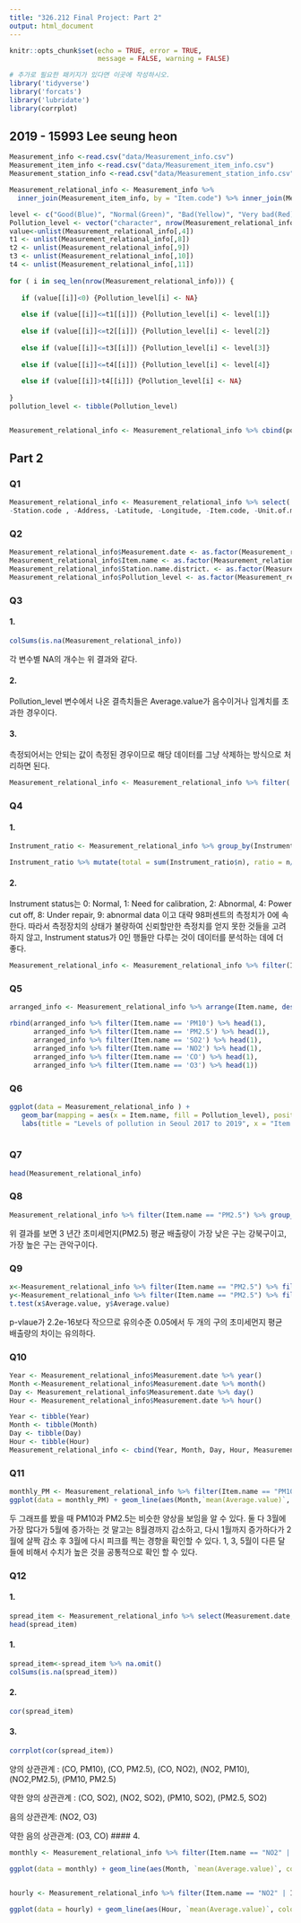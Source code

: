 ---
title: "326.212 Final Project: Part 2"
output: html_document
---

```{r setup, include = FALSE}
knitr::opts_chunk$set(echo = TRUE, error = TRUE, 
                      message = FALSE, warning = FALSE)
```

```{r packages, include = FALSE}
# 추가로 필요한 패키지가 있다면 이곳에 작성하시오.
library('tidyverse')
library('forcats')
library('lubridate')
library(corrplot)

```

## 2019 - 15993 Lee seung heon


```{r, include = FALSE}
Measurement_info <-read.csv("data/Measurement_info.csv")
Measurement_item_info <-read.csv("data/Measurement_item_info.csv")
Measurement_station_info <-read.csv("data/Measurement_station_info.csv")
```


```{r, include = FALSE}

Measurement_relational_info <- Measurement_info %>% 
  inner_join(Measurement_item_info, by = "Item.code") %>% inner_join(Measurement_station_info, by = "Station.code")

```


```{r, include = FALSE}
level <- c("Good(Blue)", "Normal(Green)", "Bad(Yellow)", "Very bad(Red)")
Pollution_level <- vector("character", nrow(Measurement_relational_info))
value<-unlist(Measurement_relational_info[,4])
t1 <- unlist(Measurement_relational_info[,8])
t2 <- unlist(Measurement_relational_info[,9])
t3 <- unlist(Measurement_relational_info[,10])
t4 <- unlist(Measurement_relational_info[,11])
  
for ( i in seq_len(nrow(Measurement_relational_info))) {
  
   if (value[[i]]<0) {Pollution_level[i] <- NA}
  
   else if (value[[i]]<=t1[[i]]) {Pollution_level[i] <- level[1]}
     
   else if (value[[i]]<=t2[[i]]) {Pollution_level[i] <- level[2]}
  
   else if (value[[i]]<=t3[[i]]) {Pollution_level[i] <- level[3]}
  
   else if (value[[i]]<=t4[[i]]) {Pollution_level[i] <- level[4]}
   
   else if (value[[i]]>t4[[i]]) {Pollution_level[i] <- NA}
  
}
pollution_level <- tibble(Pollution_level)


Measurement_relational_info <- Measurement_relational_info %>% cbind(pollution_level)

```

## Part 2

### Q1

```{r}
Measurement_relational_info <- Measurement_relational_info %>% select(
-Station.code , -Address, -Latitude, -Longitude, -Item.code, -Unit.of.measurement, -Good.Blue., -Normal.Green., -Bad.Yellow., -Very.bad.Red.)

```

### Q2

```{r}
Measurement_relational_info$Measurement.date <- as.factor(Measurement_relational_info$Measurement.date)
Measurement_relational_info$Item.name <- as.factor(Measurement_relational_info$Item.name)
Measurement_relational_info$Station.name.district. <- as.factor(Measurement_relational_info$Station.name.district.)
Measurement_relational_info$Pollution_level <- as.factor(Measurement_relational_info$Pollution_level)
```

### Q3

#### 1.

```{r}

colSums(is.na(Measurement_relational_info))

```
각 변수별 NA의 개수는 위 결과와 같다. 

#### 2.

Pollution_level 변수에서 나온 결측치들은 Average.value가 음수이거나 임계치를 초과한 경우이다. 

#### 3.

측정되어서는 안되는 값이 측정된 경우이므로 해당 데이터를 그냥 삭제하는 방식으로 처리하면 된다.

```{r}
Measurement_relational_info <- Measurement_relational_info %>% filter(!is.na(Pollution_level))
```

### Q4

#### 1.

```{r}
Instrument_ratio <- Measurement_relational_info %>% group_by(Instrument.status) %>% count() 

Instrument_ratio %>% mutate(total = sum(Instrument_ratio$n), ratio = n/total)
```

#### 2.

Instrument status는 0: Normal, 1: Need for calibration, 2: Abnormal, 4: Power cut off, 8: Under repair, 9: abnormal data 이고 대략 98퍼센트의 측정치가 0에 속한다. 따라서 측정장치의 상태가 불량하여 신뢰할만한 측정치를 얻지 못한 것들을 고려하지 않고, Instrument status가 0인 행들만 다루는 것이 데이터를 분석하는 데에 더 좋다.

```{r}

Measurement_relational_info <- Measurement_relational_info %>% filter(Instrument.status == 0)
```

### Q5

```{r}
arranged_info <- Measurement_relational_info %>% arrange(Item.name, desc(Average.value))

rbind(arranged_info %>% filter(Item.name == 'PM10') %>% head(1),
      arranged_info %>% filter(Item.name == 'PM2.5') %>% head(1),
      arranged_info %>% filter(Item.name == 'SO2') %>% head(1),
      arranged_info %>% filter(Item.name == 'NO2') %>% head(1),
      arranged_info %>% filter(Item.name == 'CO') %>% head(1), 
      arranged_info %>% filter(Item.name == 'O3') %>% head(1))
```

### Q6

```{r}
ggplot(data = Measurement_relational_info ) + 
   geom_bar(mapping = aes(x = Item.name, fill = Pollution_level), position = "fill", width = 0.7) +
   labs(title = "Levels of pollution in Seoul 2017 to 2019", x = "Item name", y = "proportion") 
   
```

### Q7

```{r}
head(Measurement_relational_info)
```

### Q8

```{r}
Measurement_relational_info %>% filter(Item.name == "PM2.5") %>% group_by(Station.name.district.) %>% summarise(mean(Average.value)) %>% arrange(`mean(Average.value)`)
```

위 결과를 보면 3 년간 초미세먼지(PM2.5) 평균 배출량이 가장 낮은 구는 강북구이고, 가장 높은 구는 관악구이다.

### Q9

```{r}
x<-Measurement_relational_info %>% filter(Item.name == "PM2.5") %>% filter(Station.name.district.=="Gwanak-gu")  
y<-Measurement_relational_info %>% filter(Item.name == "PM2.5") %>% filter(Station.name.district.=="Gangbuk-gu")
t.test(x$Average.value, y$Average.value)
```

p-vlaue가 2.2e-16보다 작으므로 유의수준 0.05에서 두 개의 구의 초미세먼지 평균 배출량의 차이는 유의하다.

### Q10

```{r}
Year <- Measurement_relational_info$Measurement.date %>% year()
Month <-Measurement_relational_info$Measurement.date %>% month()
Day <- Measurement_relational_info$Measurement.date %>% day()
Hour <- Measurement_relational_info$Measurement.date %>% hour()
```
```{r}
Year <- tibble(Year)
Month <- tibble(Month)
Day <- tibble(Day)
Hour <- tibble(Hour)
Measurement_relational_info <- cbind(Year, Month, Day, Hour, Measurement_relational_info)

```

### Q11

```{r}
monthly_PM <- Measurement_relational_info %>% filter(Item.name == "PM10" | Item.name == "PM2.5") %>% group_by(Month, Item.name) %>% summarise(mean(Average.value))
ggplot(data = monthly_PM) + geom_line(aes(Month,`mean(Average.value)`, color = Item.name), show.legend = T)
```

두 그래프를 봤을 때 PM10과 PM2.5는 비슷한 양상을 보임을 알 수 있다. 둘 다 3월에 가장 많다가 5월에 증가하는 것 말고는 8월경까지 감소하고, 다시 1월까지 증가하다가 2월에 살짝 감소 후 3월에 다시 피크를 찍는 경향을 확인할 수 있다. 1, 3, 5월이 다른 달 들에 비해서 수치가 높은 것을 공통적으로 확인 할 수 있다.  


### Q12

#### 1.

```{r}
spread_item <- Measurement_relational_info %>% select(Measurement.date, Station.name.district., Item.name, Average.value) %>% spread(key = Item.name, value = Average.value) %>% select(-Measurement.date, -Station.name.district.)
head(spread_item)
```

#### 1.

```{r}
spread_item<-spread_item %>% na.omit()
colSums(is.na(spread_item))
```

#### 2. 

```{r}
cor(spread_item)
```

#### 3. 

```{r}
corrplot(cor(spread_item))
```


양의 상관관계 : (CO, PM10), (CO, PM2.5), (CO, NO2), (NO2, PM10), (NO2,PM2.5), (PM10, PM2.5)

약한 양의 상관관계 : (CO, SO2), (NO2, SO2), (PM10, SO2), (PM2.5, SO2)

음의 상관관계: (NO2, O3)

약한 음의 상관관계: (O3, CO)
#### 4.

```{r}
monthly <- Measurement_relational_info %>% filter(Item.name == "NO2" | Item.name == "O3") %>% group_by(Month, Item.name) %>% summarise(mean(Average.value)) 

ggplot(data = monthly) + geom_line(aes(Month, `mean(Average.value)`, color=Item.name),show.legend = T)
                                   
```

```{r}
hourly <- Measurement_relational_info %>% filter(Item.name == "NO2" | Item.name == "O3") %>% group_by(Hour, Item.name) %>% summarise(mean(Average.value)) 

ggplot(data = hourly) + geom_line(aes(Hour, `mean(Average.value)`, color=Item.name),show.legend = T)
```

